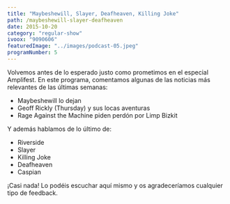 ```yaml
---
title: "Maybeshewill, Slayer, Deafheaven, Killing Joke"
path: /maybeshewill-slayer-deafheaven
date: 2015-10-20
category: "regular-show"
ivoox: "9090606"
featuredImage: "../images/podcast-05.jpeg"
programNumber: 5
---
```


Volvemos antes de lo esperado justo como prometimos en el especial Amplifest. En este programa, comentamos algunas de las noticias más relevantes de las últimas semanas:

- Maybeshewill lo dejan
- Geoff Rickly (Thursday) y sus locas aventuras
- Rage Against the Machine piden perdón por Limp Bizkit

Y además hablamos de lo último de:

- Riverside
- Slayer
- Killing Joke
- Deafheaven
- Caspian

¡Casi nada! Lo podéis escuchar aquí mismo y os agradeceríamos cualquier tipo de feedback.